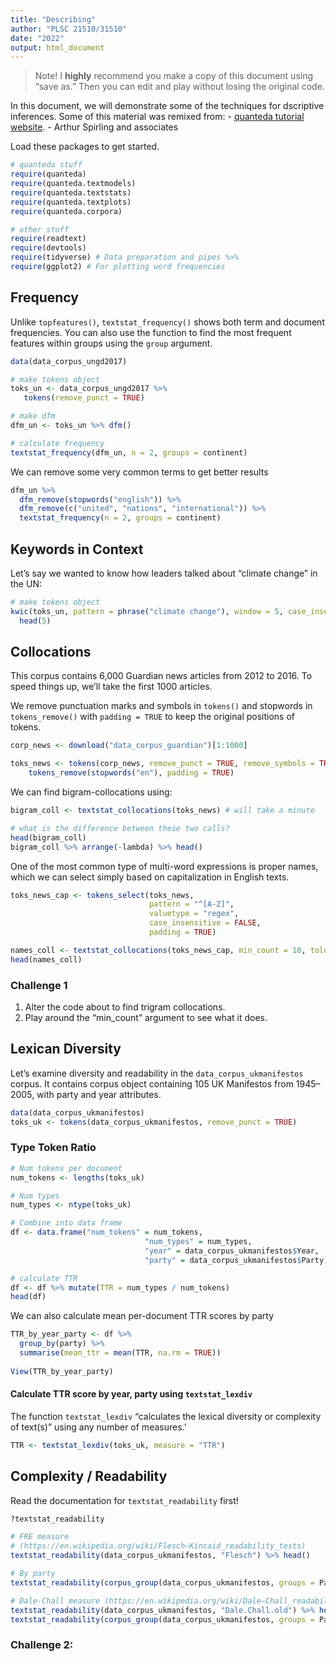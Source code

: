 ```yaml
---
title: "Describing"
author: "PLSC 21510/31510"
date: "2022"
output: html_document
---
```


> Note!
> I **highly** recommend you make a copy of this document using "save as." 
> Then you can edit and play without losing the original code.

In this document, we will demonstrate some of the techniques for dscriptive inferences. Some of this material was remixed from: 
- [quanteda tutorial website](https://tutorials.quanteda.io/).
- Arthur Spirling and associates

Load these packages to get started.

```r
# quanteda stuff
require(quanteda)
require(quanteda.textmodels)
require(quanteda.textstats)
require(quanteda.textplots)
require(quanteda.corpora)

# other stuff
require(readtext)
require(devtools)
require(tidyverse) # Data preparation and pipes %>%
require(ggplot2) # For plotting word frequencies
```

## Frequency

Unlike `topfeatures()`, `textstat_frequency()` shows both term and document frequencies. You can also use the function to find the most frequent features within groups using the `group` argument.

```r
data(data_corpus_ungd2017)

# make tokens object
toks_un <- data_corpus_ungd2017 %>%
   tokens(remove_punct = TRUE) 

# make dfm
dfm_un <- toks_un %>% dfm() 

# calculate frequency
textstat_frequency(dfm_un, n = 2, groups = continent)
```

We can remove some very common terms to get better results

```r
dfm_un %>% 
  dfm_remove(stopwords("english")) %>%
  dfm_remove(c("united", "nations", "international")) %>%
  textstat_frequency(n = 2, groups = continent)
```

## Keywords in Context

Let's say we wanted to know how leaders talked about "climate change" in the UN:

```r
# make tokens object
kwic(toks_un, pattern = phrase("climate change"), window = 5, case_insensitive = T) %>%
  head(5)
```

## Collocations

This corpus contains 6,000 Guardian news articles from 2012 to 2016. To speed things up, we'll take the first 1000 articles.

We remove punctuation marks and symbols in `tokens()` and stopwords in `tokens_remove()` with `padding = TRUE` to keep the original positions of tokens.

```r
corp_news <- download("data_corpus_guardian")[1:1000]

toks_news <- tokens(corp_news, remove_punct = TRUE, remove_symbols = TRUE, padding = TRUE) %>% 
    tokens_remove(stopwords("en"), padding = TRUE)
```

We can find bigram-collocations using:

```r
bigram_coll <- textstat_collocations(toks_news) # will take a minute

# what is the difference between these two calls?
head(bigram_coll)
bigram_coll %>% arrange(-lambda) %>% head()
```

One of the most common type of multi-word expressions is proper names, which we can select simply based on capitalization in English texts.

```r
toks_news_cap <- tokens_select(toks_news, 
                               pattern = "^[A-Z]",
                               valuetype = "regex",
                               case_insensitive = FALSE, 
                               padding = TRUE)

names_coll <- textstat_collocations(toks_news_cap, min_count = 10, tolower = FALSE)
head(names_coll)
```

### Challenge 1

1. Alter the code about to find trigram collocations. 
2. Play around the "min_count" argument to see what it does. 

## Lexican Diversity

Let's examine diversity and readability in the `data_corpus_ukmanifestos` corpus. It contains corpus object containing 105 UK Manifestos from 1945–2005, with party and year attributes.

```r
data(data_corpus_ukmanifestos)
toks_uk <- tokens(data_corpus_ukmanifestos, remove_punct = TRUE) 
```

### Type Token Ratio 

```r
# Num tokens per document
num_tokens <- lengths(toks_uk)

# Num types
num_types <- ntype(toks_uk)

# Combine into data frame
df <- data.frame("num_tokens" = num_tokens, 
                              "num_types" = num_types,
                              "year" = data_corpus_ukmanifestos$Year,
                              "party" = data_corpus_ukmanifestos$Party)

# calculate TTR
df <- df %>% mutate(TTR = num_types / num_tokens)
head(df)
```

We can also calculate mean per-document TTR scores by  party

```r
TTR_by_year_party <- df %>% 
  group_by(party) %>% 
  summarise(mean_ttr = mean(TTR, na.rm = TRUE))
  
View(TTR_by_year_party)
```

#### Calculate TTR score by year, party using `textstat_lexdiv`

The function `textstat_lexdiv` "calculates the lexical diversity or complexity of text(s)" using any number of measures.'

```r
TTR <- textstat_lexdiv(toks_uk, measure = "TTR")
```

## Complexity / Readability

Read the documentation for `textstat_readability` first!

```r
?textstat_readability

# FRE measure
# (https://en.wikipedia.org/wiki/Flesch–Kincaid_readability_tests)
textstat_readability(data_corpus_ukmanifestos, "Flesch") %>% head()

# By party
textstat_readability(corpus_group(data_corpus_ukmanifestos, groups = Party), "Flesch") 

# Dale-Chall measure (https://en.wikipedia.org/wiki/Dale–Chall_readability_formula)
textstat_readability(data_corpus_ukmanifestos, "Dale.Chall.old") %>% head()
textstat_readability(corpus_group(data_corpus_ukmanifestos, groups = Party), "Dale.Chall.old")
```

### Challenge 2: 